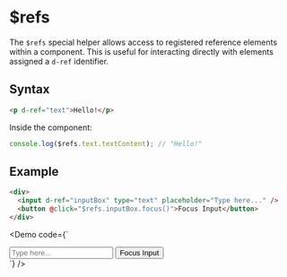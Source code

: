 
# $refs

The `$refs` special helper allows access to registered reference elements within a component. This is useful for interacting directly with elements assigned a `d-ref` identifier.

## Syntax

```html
<p d-ref="text">Hello!</p>
```

Inside the component:

```js
console.log($refs.text.textContent); // "Hello!"
```

## Example

```html
<div>
  <input d-ref="inputBox" type="text" placeholder="Type here..." />
  <button @click="$refs.inputBox.focus()">Focus Input</button>
</div>
```

<Demo
  code={`
  <div>
    <input d-ref="inputBox" type="text" placeholder="Type here..." />
    <button @click="$refs.inputBox.focus()">Focus Input</button>
  </div>
  `}
/>
